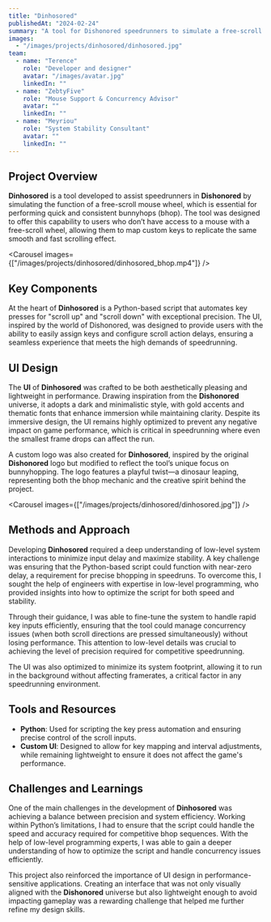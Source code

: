 ```yaml
---
title: "Dinhosored"
publishedAt: "2024-02-24"
summary: "A tool for Dishonored speedrunners to simulate a free-scroll mouse wheel for precise bunnyhopping with customizable UI."
images:
  - "/images/projects/dinhosored/dinhosored.jpg"
team:
  - name: "Terence"
    role: "Developer and designer"
    avatar: "/images/avatar.jpg"
    linkedIn: ""
  - name: "ZebtyFive"
    role: "Mouse Support & Concurrency Advisor"
    avatar: ""
    linkedIn: ""
  - name: "Meyriou"
    role: "System Stability Consultant"
    avatar: ""
    linkedIn: ""
---
```


## Project Overview

**Dinhosored** is a tool developed to assist speedrunners in **Dishonored** by simulating the function of a free-scroll mouse wheel, which is essential for performing quick and consistent bunnyhops (bhop). The tool was designed to offer this capability to users who don’t have access to a mouse with a free-scroll wheel, allowing them to map custom keys to replicate the same smooth and fast scrolling effect.

<Carousel images={["/images/projects/dinhosored/dinhosored_bhop.mp4"]} />

## Key Components

At the heart of **Dinhosored** is a Python-based script that automates key presses for "scroll up" and "scroll down" with exceptional precision. The UI, inspired by the world of Dishonored, was designed to provide users with the ability to easily assign keys and configure scroll action delays, ensuring a seamless experience that meets the high demands of speedrunning.

## UI Design

The **UI** of **Dinhosored** was crafted to be both aesthetically pleasing and lightweight in performance. Drawing inspiration from the **Dishonored** universe, it adopts a dark and minimalistic style, with gold accents and thematic fonts that enhance immersion while maintaining clarity. Despite its immersive design, the UI remains highly optimized to prevent any negative impact on game performance, which is critical in speedrunning where even the smallest frame drops can affect the run.

A custom logo was also created for **Dinhosored**, inspired by the original **Dishonored** logo but modified to reflect the tool’s unique focus on bunnyhopping. The logo features a playful twist—a dinosaur leaping, representing both the bhop mechanic and the creative spirit behind the project.

<Carousel images={["/images/projects/dinhosored/dinhosored.jpg"]} />

## Methods and Approach

Developing **Dinhosored** required a deep understanding of low-level system interactions to minimize input delay and maximize stability. A key challenge was ensuring that the Python-based script could function with near-zero delay, a requirement for precise bhopping in speedruns. To overcome this, I sought the help of engineers with expertise in low-level programming, who provided insights into how to optimize the script for both speed and stability.

Through their guidance, I was able to fine-tune the system to handle rapid key inputs efficiently, ensuring that the tool could manage concurrency issues (when both scroll directions are pressed simultaneously) without losing performance. This attention to low-level details was crucial to achieving the level of precision required for competitive speedrunning.

The UI was also optimized to minimize its system footprint, allowing it to run in the background without affecting framerates, a critical factor in any speedrunning environment.

## Tools and Resources

- **Python**: Used for scripting the key press automation and ensuring precise control of the scroll inputs.
- **Custom UI**: Designed to allow for key mapping and interval adjustments, while remaining lightweight to ensure it does not affect the game's performance.

## Challenges and Learnings

One of the main challenges in the development of **Dinhosored** was achieving a balance between precision and system efficiency. Working within Python’s limitations, I had to ensure that the script could handle the speed and accuracy required for competitive bhop sequences. With the help of low-level programming experts, I was able to gain a deeper understanding of how to optimize the script and handle concurrency issues efficiently.

This project also reinforced the importance of UI design in performance-sensitive applications. Creating an interface that was not only visually aligned with the **Dishonored** universe but also lightweight enough to avoid impacting gameplay was a rewarding challenge that helped me further refine my design skills.
